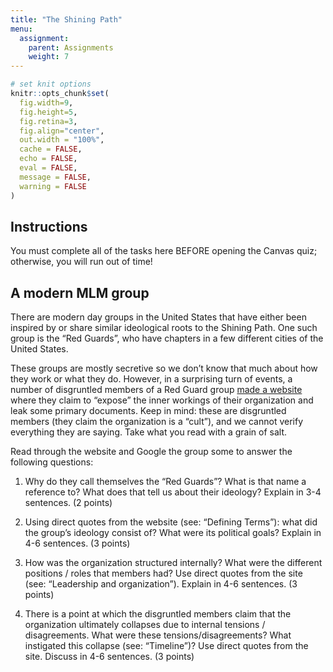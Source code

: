 ```yaml
---
title: "The Shining Path"
menu:
  assignment:
    parent: Assignments
    weight: 7
---
```





```r
# set knit options
knitr::opts_chunk$set(
  fig.width=9, 
  fig.height=5, 
  fig.retina=3,
  fig.align="center",
  out.width = "100%",
  cache = FALSE,
  echo = FALSE,
  eval = FALSE,
  message = FALSE, 
  warning = FALSE
)

```

## Instructions




::: {.callout-warning}
You must complete all of the tasks here BEFORE opening the Canvas quiz; otherwise, you will run out of time!
:::


## A modern MLM group


There are modern day groups in the United States that have either been inspired by or share similar ideological roots to the Shining Path. One such group is the "Red Guards", who have chapters in a few different cities of the United States. 

These groups are mostly secretive so we don't know that much about how they work or what they do. However, in a surprising turn of events, a number of disgruntled members of a Red Guard group [made a website](https://maoistcultexposed.wordpress.com/cr-cpusa-expose/) where they claim to "expose" the inner workings of their organization and leak some primary documents. Keep in mind: these are disgruntled members (they claim the organization is a "cult"), and we cannot verify everything they are saying. Take what you read with a grain of salt. 


Read through the website and Google the group some to answer the following questions:


1. Why do they call themselves the "Red Guards"? What is that name a reference to? What does that tell us about their ideology? Explain in 3-4 sentences. (2 points)



2. Using direct quotes from the website (see: "Defining Terms"): what did the group's ideology consist of? What were its political goals? Explain in 4-6 sentences. (3 points)




3. How was the organization structured internally? What were the different positions / roles that members had? Use direct quotes from the site (see: "Leadership and organization"). Explain in 4-6 sentences. (3 points)


4. There is a point at which the disgruntled members claim that the organization ultimately collapses due to internal tensions / disagreements. What were these tensions/disagreements? What instigated this collapse (see: "Timeline")? Use direct quotes from the site. Discuss in 4-6 sentences. (3 points)




